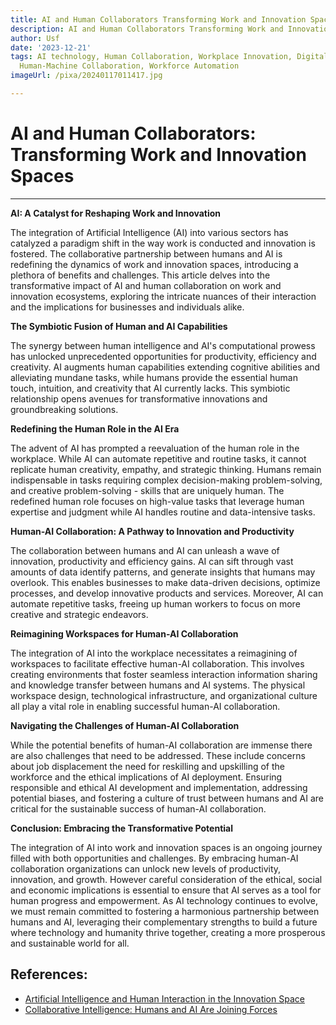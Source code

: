 ```yaml
---
title: AI and Human Collaborators Transforming Work and Innovation Spaces
description: AI and Human Collaborators Transforming Work and Innovation Spaces
author: Usf
date: '2023-12-21'
tags: AI technology, Human Collaboration, Workplace Innovation, Digital Transformation,
  Human-Machine Collaboration, Workforce Automation
imageUrl: /pixa/20240117011417.jpg

---
```

# AI and Human Collaborators:  Transforming Work and Innovation Spaces

---

**AI: A Catalyst  for Reshaping Work and Innovation**

The integration of Artificial Intelligence (AI)  into various sectors has catalyzed a paradigm shift in the way work is conducted and innovation is fostered. The collaborative partnership  between humans and AI is redefining  the dynamics of work and innovation spaces, introducing a plethora  of benefits and challenges. This article delves into the transformative impact of  AI and human collaboration on work and innovation ecosystems, exploring the intricate  nuances of their interaction and the implications for businesses and individuals alike.

**The Symbiotic Fusion of Human and AI Capabilities**

The synergy between human intelligence and AI's  computational  prowess has unlocked unprecedented opportunities for productivity, efficiency  and creativity. AI augments  human capabilities extending cognitive  abilities and alleviating mundane tasks, while humans provide the essential human touch, intuition, and creativity  that  AI  currently lacks. This symbiotic relationship opens avenues  for transformative innovations and groundbreaking  solutions.

**Redefining the Human Role in the AI Era**

The  advent of AI  has prompted a  reevaluation of  the human role in the workplace. While AI can automate repetitive and routine tasks, it cannot replicate human creativity, empathy,  and strategic thinking. Humans remain indispensable in tasks requiring  complex decision-making problem-solving, and creative problem-solving - skills  that are uniquely human. The redefined human role focuses on high-value tasks that leverage human expertise  and judgment while AI handles routine and data-intensive tasks.

**Human-AI  Collaboration: A Pathway to  Innovation and Productivity**

The collaboration between humans and AI can unleash a wave of innovation, productivity and efficiency  gains. AI can sift through vast amounts of data identify patterns, and generate insights that humans may overlook. This  enables businesses to make data-driven decisions,  optimize processes, and develop innovative products and services. Moreover, AI can  automate repetitive tasks, freeing up human workers to focus on more  creative and strategic endeavors.

**Reimagining  Workspaces for Human-AI Collaboration**

The integration  of AI into the workplace necessitates a reimagining of workspaces to facilitate effective human-AI  collaboration. This involves creating environments  that foster seamless interaction information sharing and knowledge transfer between humans and AI systems. The physical workspace design, technological infrastructure, and organizational culture  all play a vital role in enabling successful  human-AI  collaboration.

**Navigating the Challenges of Human-AI Collaboration**

While the potential benefits of human-AI collaboration are immense there are also challenges that need to be addressed. These include concerns about job displacement the need for reskilling  and upskilling of the workforce and the ethical implications of AI deployment. Ensuring responsible  and ethical AI development and implementation, addressing potential biases, and fostering a culture  of trust between humans and AI are  critical for the sustainable success of human-AI collaboration.

**Conclusion: Embracing the Transformative Potential**

The  integration of AI into work and innovation spaces is an ongoing journey filled with both opportunities and challenges. By embracing human-AI collaboration organizations can unlock new levels of productivity, innovation, and growth. However careful consideration of the  ethical, social  and economic implications is  essential to ensure that AI serves as a tool for  human progress and empowerment. As AI technology continues to evolve, we must remain committed to fostering a harmonious  partnership between humans and  AI, leveraging their complementary strengths to build a future where technology and humanity thrive together, creating a  more prosperous and sustainable world for  all.

## References:
- [Artificial Intelligence and Human Interaction in the Innovation Space](https://insight.openexo.com/artificial-intelligence-and-human-interaction-in-the-innovation-space/)
- [Collaborative Intelligence: Humans and AI Are Joining Forces](https://hbr.org/2018/07/collaborative-intelligence-humans-and-ai-are-joining-forces)

